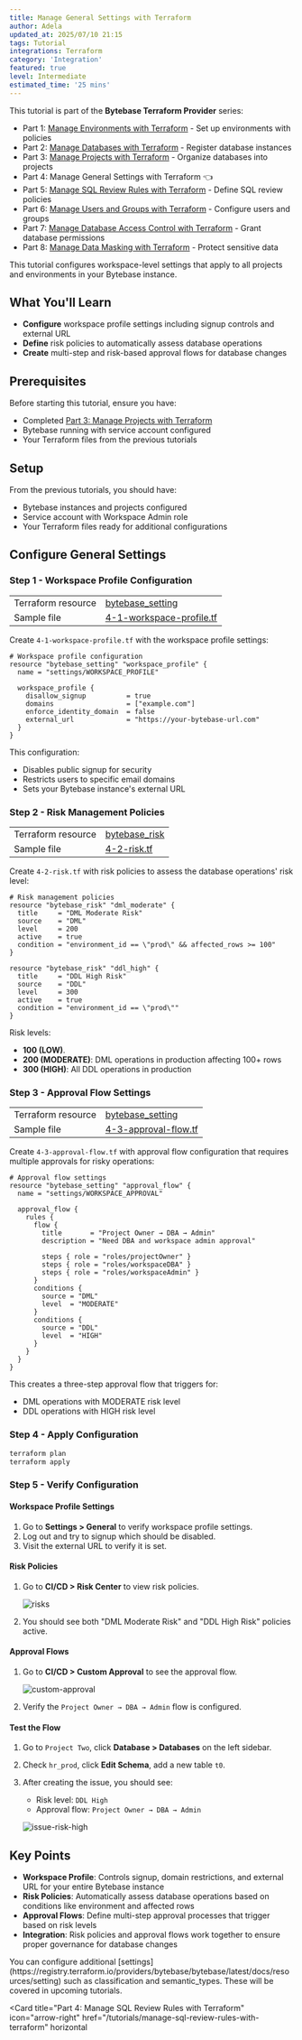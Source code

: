 ```yaml
---
title: Manage General Settings with Terraform
author: Adela
updated_at: 2025/07/10 21:15
tags: Tutorial
integrations: Terraform
category: 'Integration'
featured: true
level: Intermediate
estimated_time: '25 mins'
---
```



This tutorial is part of the **Bytebase Terraform Provider** series:

- Part 1: [Manage Environments with Terraform](/tutorials/manage-environments-with-terraform) - Set up environments with policies
- Part 2: [Manage Databases with Terraform](/tutorials/manage-databases-with-terraform) - Register database instances
- Part 3: [Manage Projects with Terraform](/tutorials/manage-projects-with-terraform) - Organize databases into projects
- Part 4: Manage General Settings with Terraform 👈
- Part 5: [Manage SQL Review Rules with Terraform](/tutorials/manage-sql-review-rules-with-terraform) - Define SQL review policies
- Part 6: [Manage Users and Groups with Terraform](/tutorials/manage-users-and-groups-with-terraform) - Configure users and groups
- Part 7: [Manage Database Access Control with Terraform](/tutorials/manage-database-access-control-with-terraform) - Grant database permissions
- Part 8: [Manage Data Masking with Terraform](/tutorials/manage-data-masking-with-terraform) - Protect sensitive data

<TerraformGitHubSample />

<Note>
  This tutorial configures workspace-level settings that apply to all projects and environments in
  your Bytebase instance.
</Note>

## What You'll Learn

- **Configure** workspace profile settings including signup controls and external URL
- **Define** risk policies to automatically assess database operations
- **Create** multi-step and risk-based approval flows for database changes

## Prerequisites

Before starting this tutorial, ensure you have:

- Completed [Part 3: Manage Projects with Terraform](/tutorials/manage-projects-with-terraform)
- Bytebase running with service account configured
- Your Terraform files from the previous tutorials

## Setup

From the previous tutorials, you should have:

- Bytebase instances and projects configured
- Service account with Workspace Admin role
- Your Terraform files ready for additional configurations

## Configure General Settings

### Step 1 - Workspace Profile Configuration

|                       |                                                                                                                        |
| --------------------- | ---------------------------------------------------------------------------------------------------------------------- |
| Terraform resource    | [bytebase_setting](https://registry.terraform.io/providers/bytebase/bytebase/latest/docs/resources/setting)           |
| Sample file           | [4-1-workspace-profile.tf](https://github.com/bytebase/terraform-provider-bytebase/blob/main/tutorials/4-1-workspace-profile.tf) |

Create `4-1-workspace-profile.tf` with the workspace profile settings:

```hcl 4-1-workspace-profile.tf
# Workspace profile configuration
resource "bytebase_setting" "workspace_profile" {
  name = "settings/WORKSPACE_PROFILE"

  workspace_profile {
    disallow_signup          = true
    domains                  = ["example.com"]
    enforce_identity_domain  = false
    external_url             = "https://your-bytebase-url.com"
  }
}
```

This configuration:

- Disables public signup for security
- Restricts users to specific email domains
- Sets your Bytebase instance's external URL

### Step 2 - Risk Management Policies

|                       |                                                                                                                        |
| --------------------- | ---------------------------------------------------------------------------------------------------------------------- |
| Terraform resource    | [bytebase_risk](https://registry.terraform.io/providers/bytebase/bytebase/latest/docs/resources/risk)                 |
| Sample file           | [4-2-risk.tf](https://github.com/bytebase/terraform-provider-bytebase/blob/main/tutorials/4-2-risk.tf)                |

Create `4-2-risk.tf` with risk policies to assess the database operations' risk level:

```hcl 4-2-risk.tf
# Risk management policies
resource "bytebase_risk" "dml_moderate" {
  title     = "DML Moderate Risk"
  source    = "DML"
  level     = 200
  active    = true
  condition = "environment_id == \"prod\" && affected_rows >= 100"
}

resource "bytebase_risk" "ddl_high" {
  title     = "DDL High Risk"
  source    = "DDL"
  level     = 300
  active    = true
  condition = "environment_id == \"prod\""
}
```

Risk levels:

- **100 (LOW)**.
- **200 (MODERATE)**: DML operations in production affecting 100+ rows
- **300 (HIGH)**: All DDL operations in production

### Step 3 - Approval Flow Settings

|                       |                                                                                                                        |
| --------------------- | ---------------------------------------------------------------------------------------------------------------------- |
| Terraform resource    | [bytebase_setting](https://registry.terraform.io/providers/bytebase/bytebase/latest/docs/resources/setting)           |
| Sample file           | [4-3-approval-flow.tf](https://github.com/bytebase/terraform-provider-bytebase/blob/main/tutorials/4-3-approval-flow.tf) |

Create `4-3-approval-flow.tf` with approval flow configuration that requires multiple approvals for risky operations:

```hcl 4-3-approval-flow.tf
# Approval flow settings
resource "bytebase_setting" "approval_flow" {
  name = "settings/WORKSPACE_APPROVAL"

  approval_flow {
    rules {
      flow {
        title       = "Project Owner → DBA → Admin"
        description = "Need DBA and workspace admin approval"

        steps { role = "roles/projectOwner" }
        steps { role = "roles/workspaceDBA" }
        steps { role = "roles/workspaceAdmin" }
      }
      conditions {
        source = "DML"
        level  = "MODERATE"
      }
      conditions {
        source = "DDL"
        level  = "HIGH"
      }
    }
  }
}
```

This creates a three-step approval flow that triggers for:

- DML operations with MODERATE risk level
- DDL operations with HIGH risk level

### Step 4 - Apply Configuration

```bash
terraform plan
terraform apply
```

### Step 5 - Verify Configuration

#### Workspace Profile Settings

1. Go to **Settings > General** to verify workspace profile settings.
1. Log out and try to signup which should be disabled.
1. Visit the external URL to verify it is set.

#### Risk Policies

1. Go to **CI/CD > Risk Center** to view risk policies.

   ![risks](/content/docs/tutorials/manage-general-settings-with-terraform/bb-risks.webp)

1. You should see both "DML Moderate Risk" and "DDL High Risk" policies active.

#### Approval Flows

1. Go to **CI/CD > Custom Approval** to see the approval flow.

   ![custom-approval](/content/docs/tutorials/manage-general-settings-with-terraform/bb-custom-approval.webp)

1. Verify the `Project Owner → DBA → Admin` flow is configured.

#### Test the Flow

1. Go to `Project Two`, click **Database > Databases** on the left sidebar.
1. Check `hr_prod`, click **Edit Schema**, add a new table `t0`.
1. After creating the issue, you should see:

   - Risk level: `DDL High`
   - Approval flow: `Project Owner → DBA → Admin`

   ![issue-risk-high](/content/docs/tutorials/manage-general-settings-with-terraform/bb-issue-risk-high.webp)

## Key Points

- **Workspace Profile**: Controls signup, domain restrictions, and external URL for your entire Bytebase instance
- **Risk Policies**: Automatically assess database operations based on conditions like environment and affected rows
- **Approval Flows**: Define multi-step approval processes that trigger based on risk levels
- **Integration**: Risk policies and approval flows work together to ensure proper governance for database changes

<Tip>
  You can configure additional
  [settings](https://registry.terraform.io/providers/bytebase/bytebase/latest/docs/resources/setting)
  such as classification and semantic_types. These will be covered in upcoming tutorials.
</Tip>

<Card
  title="Part 4: Manage SQL Review Rules with Terraform"
  icon="arrow-right"
  href="/tutorials/manage-sql-review-rules-with-terraform"
  horizontal
></Card>
